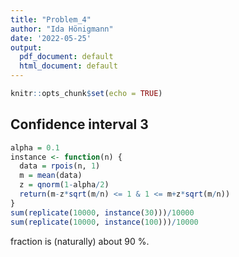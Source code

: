 ```yaml
---
title: "Problem_4"
author: "Ida Hönigmann"
date: '2022-05-25'
output:
  pdf_document: default
  html_document: default
---
```


```r
knitr::opts_chunk$set(echo = TRUE)
```

## Confidence interval 3

```r
alpha = 0.1
instance <- function(n) {
  data = rpois(n, 1)
  m = mean(data)
  z = qnorm(1-alpha/2)
  return(m-z*sqrt(m/n) <= 1 & 1 <= m+z*sqrt(m/n))
}
sum(replicate(10000, instance(30)))/10000
sum(replicate(10000, instance(100)))/10000
```

fraction is (naturally) about 90 %.
